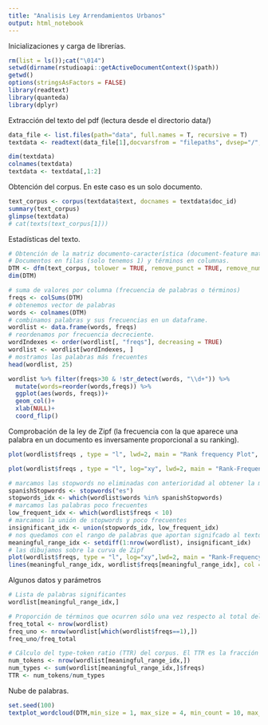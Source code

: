 ```yaml
---
title: "Analisis Ley Arrendamientos Urbanos"
output: html_notebook
---
```




Inicializaciones y carga de librerías.
```r
rm(list = ls());cat("\014")
setwd(dirname(rstudioapi::getActiveDocumentContext()$path))
getwd()
options(stringsAsFactors = FALSE)
library(readtext)
library(quanteda)
library(dplyr)
```


Extracción del texto del pdf (lectura desde el directorio data/)
```r
data_file <- list.files(path="data", full.names = T, recursive = T)
textdata <- readtext(data_file[1],docvarsfrom = "filepaths", dvsep="/", encoding = "UTF-8")

dim(textdata)
colnames(textdata)
textdata <- textdata[,1:2]
```


Obtención del corpus. En este caso es un solo documento.
```r
text_corpus <- corpus(textdata$text, docnames = textdata$doc_id)
summary(text_corpus)
glimpse(textdata)
# cat(texts(text_corpus[1]))
```

Estadísticas del texto.
```r
# Obtención de la matriz documento-característica (document-feature matrix)
# Documentos en filas (solo tenemos 1) y términos en columnas.
DTM <- dfm(text_corpus, tolower = TRUE, remove_punct = TRUE, remove_numbers = TRUE, remove=stopwords("spanish"), stem = TRUE)
dim(DTM)

# suma de valores por columna (frecuencia de palabras o términos)
freqs <- colSums(DTM)
# obtenemos vector de palabras
words <- colnames(DTM)
# combinamos palabras y sus frecuencias en un dataframe.
wordlist <- data.frame(words, freqs)
# reordenamos por frecuencia decreciente.
wordIndexes <- order(wordlist[, "freqs"], decreasing = TRUE)
wordlist <- wordlist[wordIndexes, ]
# mostramos las palabras más frecuentes
head(wordlist, 25)

wordlist %>% filter(freqs>30 & !str_detect(words, "\\d+")) %>% 
  mutate(words=reorder(words,freqs)) %>% 
  ggplot(aes(words, freqs))+
  geom_col()+
  xlab(NULL)+
  coord_flip()
```
Comprobación de la ley de Zipf (la frecuencia con la que aparece una palabra en un documento es inversamente proporcional a su ranking).
```r
plot(wordlist$freqs , type = "l", lwd=2, main = "Rank frequency Plot", xlab="Rank", ylab ="Frequency")

plot(wordlist$freqs , type = "l", log="xy", lwd=2, main = "Rank-Frequency Plot", xlab="log-Rank", ylab ="log-Frequency")
```

```r
# marcamos las stopwords no eliminadas con anterioridad al obtener la matriz dfm
spanishStopwords <- stopwords("es")
stopwords_idx <- which(wordlist$words %in% spanishStopwords)
# marcamos las palabras poco frecuentes
low_frequent_idx <- which(wordlist$freqs < 10)
# marcamos la unión de stopwords y poco frecuentes
insignificant_idx <- union(stopwords_idx, low_frequent_idx)
# nos quedamos con el rango de palabras que aportan signifcado al texto
meaningful_range_idx <- setdiff(1:nrow(wordlist), insignificant_idx)
# las dibujamos sobre la curva de Zipf
plot(wordlist$freqs, type = "l", log="xy",lwd=2, main = "Rank-Frequency plot", xlab="Rank", ylab = "Frequency") +
lines(meaningful_range_idx, wordlist$freqs[meaningful_range_idx], col = "green", lwd=2, type="p", pch=20)
```
Algunos datos y parámetros
```r
# Lista de palabras significantes
wordlist[meaningful_range_idx,]

# Proporción de términos que ocurren sólo una vez respecto al total del vocabulario
freq_total <- nrow(wordlist)
freq_uno <- nrow(wordlist[which(wordlist$freqs==1),])
freq_uno/freq_total

# Cálculo del type-token ratio (TTR) del corpus. El TTR es la fracción del número de tokens (palabras dividido por el número de types (repeticiones de cada palabra).
num_tokens <- nrow(wordlist[meaningful_range_idx,])
num_types <- sum(wordlist[meaningful_range_idx,]$freqs)
TTR <- num_tokens/num_types
```


Nube de palabras.
```r
set.seed(100)
textplot_wordcloud(DTM,min_size = 1, max_size = 4, min_count = 10, max_words = 100,  color = RColorBrewer::brewer.pal(8, "Dark2"))
```





